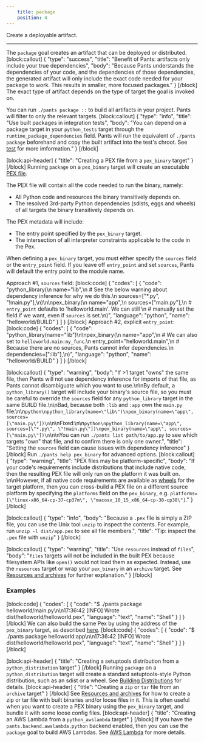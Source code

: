 ```yaml
---
    title: package
    position: 4
---
```


Create a deployable artifact.

---

The `package` goal creates an artifact that can be deployed or distributed.
[block:callout]
{
  "type": "success",
  "title": "Benefit of Pants: artifacts only include your true dependencies",
  "body": "Because Pants understands the dependencies of your code, and the dependencies of those dependencies, the generated artifact will only include the exact code needed for your package to work. This results in smaller, more focused packages."
}
[/block]
The exact type of artifact depends on the type of target the goal is invoked on.

You can run `./pants package ::` to build all artifacts in your project. Pants will filter to only the relevant targets.
[block:callout]
{
  "type": "info",
  "title": "Use built packages in integration tests",
  "body": "You can depend on a package target in your `python_tests` target through the `runtime_package_dependencies` field. Pants will run the equivalent of `./pants package` beforehand and copy the built artifact into the test's chroot. See [test](doc:python-test-goal) for more imformation."
}
[/block]

[block:api-header]
{
  "title": "Creating a PEX file from a `pex_binary` target"
}
[/block]
Running `package` on a `pex_binary` target will create an executable [PEX file](doc:pex-files).

The PEX file will contain all the code needed to run the binary, namely:
- All Python code and resources the binary transitively depends on.
- The resolved 3rd-party Python dependencies (sdists, eggs and wheels) of all targets the binary transitively depends on.

The PEX metadata will include:
- The entry point specified by the `pex_binary` target.
- The intersection of all interpreter constraints applicable to the code in the Pex.

When defining a `pex_binary` target, you must either specify the `sources` field or the `entry_point` field. If you leave off `entry_point` and set `sources`, Pants will default the entry point to the module name.

Approach #1, `sources` field:
[block:code]
{
  "codes": [
    {
      "code": "python_library(\n  name=\"lib\",\n  # See the below warning about dependency inference for why we do this.\n  sources=[\"*.py\", \"!main.py\"],\n)\n\npex_binary(\n  name=\"app\",\n  sources=[\"main.py\"],\n  # `entry_point` defaults to 'helloworld.main'. We can still \n  # manually set the field if we want, even if `sources` is set.\n)",
      "language": "python",
      "name": "helloworld/BUILD"
    }
  ]
}
[/block]
Approach #2, explicit `entry_point`:
[block:code]
{
  "codes": [
    {
      "code": "python_library(name=\"lib\")\n\npex_binary(\n  name=\"app\",\n  # We can also set to `helloworld.main:my_func`.\n  entry_point=\"helloworld.main\",\n  # Because there are no sources, Pants cannot infer dependencies.\n  dependencies=[\":lib\"],\n)",
      "language": "python",
      "name": "helloworld/BUILD"
    }
  ]
}
[/block]

[block:callout]
{
  "type": "warning",
  "body": "If >1 target \"owns\" the same file, then Pants will not use dependency inference for imports of that file, as Pants cannot disambiguate which you want to use.\n\nBy default, a `python_library()` target will include your binary's source file, so you must be careful to override the `sources` field for any `python_library` target in the same BUILD file.\n\nBad, because both `:lib` and `:app` own the `main.py` file:\n\n```python\npython_library(name=\"lib\")\npex_binary(name=\"app\", sources=[\"main.py\"])\n```\n\nFixed:\n\n```python\npython_library(name=\"app\", sources=[\"*.py\", \"!main.py\"])\npex_binary(name=\"app\", sources=[\"main.py\"])\n```\n\nYou can run `./pants list path/to/app.py` to see which targets \"own\" that file, and to confirm there is only one owner.",
  "title": "Setting the `sources` field can cause issues with dependency inference"
}
[/block]
Run `./pants help pex_binary` for advanced options.
[block:callout]
{
  "type": "warning",
  "title": "PEX files may be platform-specific",
  "body": "If your code's requirements include distributions that include native code, then the resulting PEX file will only run on the platform it was built on. \n\nHowever, if all native code requirements are available as [wheels](https://packaging.python.org/glossary/#term-wheel) for the target platform, then you can cross-build a PEX file on a different source platform by specifying the `platforms` field on the `pex_binary`, e.g. `platforms=[\"linux-x86_64-cp-37-cp37m\", \"macosx_10_15_x86_64-cp-38-cp38\"]`."
}
[/block]

[block:callout]
{
  "type": "info",
  "body": "Because a `.pex` file is simply a ZIP file, you can use the Unix tool `unzip` to inspect the contents. For example, run `unzip -l dist/app.pex` to see all file members.",
  "title": "Tip: inspect the `.pex` file with `unzip`"
}
[/block]

[block:callout]
{
  "type": "warning",
  "title": "Use `resources` instead of `files`",
  "body": "`files` targets will not be included in the built PEX because filesystem APIs like `open()` would not load them as expected. Instead, use the `resources` target or wrap your `pex_binary` in an `archive` target. See [Resources and archives](doc:resources) for further explanation."
}
[/block]
### Examples
[block:code]
{
  "codes": [
    {
      "code": "$ ./pants package helloworld/main.py\n\n17:36:42 [INFO] Wrote dist/helloworld/helloworld.pex",
      "language": "text",
      "name": "Shell"
    }
  ]
}
[/block]
We can also build the same Pex by using the address of the `pex_binary` target, as described [here](doc:targets).
[block:code]
{
  "codes": [
    {
      "code": "$ ./pants package helloworld:app\n\n17:36:42 [INFO] Wrote dist/helloworld/helloworld.pex",
      "language": "text",
      "name": "Shell"
    }
  ]
}
[/block]

[block:api-header]
{
  "title": "Creating a setuptools distribution from a `python_distribution` target"
}
[/block]
Running `package` on a `python_distribution` target will create a standard setuptools-style Python distribution, such as an sdist or a wheel. See [Building Distributions](doc:python-distributions) for details.
[block:api-header]
{
  "title": "Creating a `zip` or `tar` file from an `archive` target"
}
[/block]
See [Resources and archives](doc:resources) for how to create a zip or tar file with built binaries and/or loose files in it. This is often useful when you want to create a PEX binary using the `pex_binary` target, and bundle it with some loose config files.
[block:api-header]
{
  "title": "Creating an AWS Lambda from a `python_awslambda` target"
}
[/block]
If you have the `pants.backend.awslambda.python` backend enabled, then you can use the `package` goal to build AWS Lambdas. See [AWS Lambda](doc:awslambda-python) for more details.